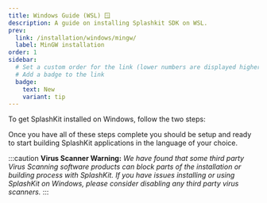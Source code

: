 ```yaml
---
title: Windows Guide (WSL) 🪟
description: A guide on installing Splashkit SDK on WSL.
prev:
  link: /installation/windows/mingw/
  label: MinGW installation
order: 1
sidebar:
  # Set a custom order for the link (lower numbers are displayed higher up)
  # Add a badge to the link
  badge:
    text: New
    variant: tip
---
```

To get SplashKit installed on Windows, follow the two steps:


<CardGrid>
<LinkCard
	title="Install the WSL"
	description="Step 1"
	href="/installation/windows/wsl/step-1/"
/>
<LinkCard
	title="Install SplashKit SDK"
	description="Step 2"
	href="/installation/windows/wsl/step-2/"
/>
</CardGrid >


Once you have all of these steps complete you should be setup and ready to
start building SplashKit applications in the language of your choice.


  :::caution
**Virus Scanner Warning:**
  *We have found that some third party Virus Scanning software products can block
  parts of the installation or building process with SplashKit. If you have
  issues installing or using SplashKit on Windows, please consider disabling
  any third party virus scanners.*
  :::

